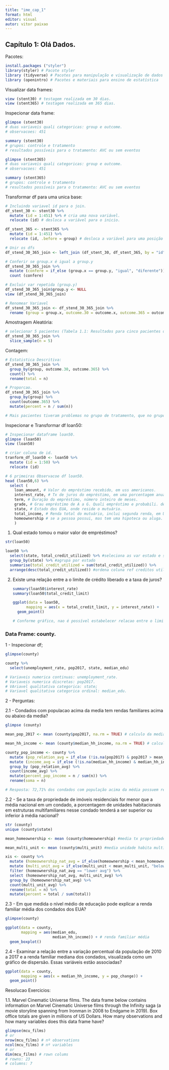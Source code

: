 ```yaml
---
title: "ime_cap_1"
format: html
editor: visual
autor: vitor paixao
---
```


## Capítulo 1: Olá Dados.

Pacotes:

```r
install.packages ("styler")
library(styler) # Pacote styler
library (tidyverse) # Pacotes para manipulação e visualização de dados
library (openintro) # Pacotes e materiais para ensino de estatística 
```

Visualizar data frames:

```r
view (stent30) # testagem realizada em 30 dias.
view (stent365) # testagem realizada em 365 dias.
```

Inspecionar data frame:

```r
glimpse (stent30)
# duas variaveis quali categoricas: group e outcome.
# observacoes: 451

summary (stent30)
# grupos: controle e tratamento
# resultados possíveis para o tratamento: AVC ou sem eventos

glimpse (stent365)
# duas variaveis quali categoricas: group e outcome.
# observacoes: 451

summary (stent365)
# grupos: controle e tratamento
# resultados possíveis para o tratamento: AVC ou sem eventos
```

Transformar df para uma unica base:

```r
# Incluindo variavel id para o join.
df_stent_30 <- stent30 %>%
  mutate (id = 1:451) %>% # cria uma nova variável.
  relocate (id) # desloca a variável para o inicio.

df_stent_365 <- stent365 %>%
  mutate (id = 1:451) %>%
  relocate (id, .before = group) # desloca a variável para uma posição especifica.

# Unir os dfs
df_stend_30_365_join <- left_join (df_stent_30, df_stent_365, by = "id")

# Conferir se group.x é igual a group.y
df_stend_30_365_join %>%
  mutate (confere = if_else (group.x == group.y, "igual", "diferente")) %>%
  count (confere)

# Excluir var repetida (group.y)
df_stend_30_365_join$group.y <- NULL 
view (df_stend_30_365_join)

# Renomear Variavel
df_stend_30_365_join <- df_stend_30_365_join %>%
  rename (group = group.x, outcome.30 = outcome.x, outcome.365 = outcome.y)
```

Amostragem Aleatória:

```r
# selecionar 5 pacientes (Tabela 1.1: Resultados para cinco pacientes do estudo do stent.)
df_stend_30_365_join %>% 
  slice_sample(n = 5)
```

Contagem:

```r
# Estatistica Descritiva:   
df_stend_30_365_join %>%
  group_by(group, outcome.30, outcome.365) %>%
  count() %>%
  rename(total = n)

# Proporcao. 
df_stend_30_365_join %>%
  group_by(group) %>%
  count(outcome.365) %>%
  mutate(percent = n / sum(n))

# Mais pacientes tiveram problemas no grupo de tratamento, que no grupo de controle.
```

Inspecionar e Transformar df loan50:

```r
# Inspecionar dataframe loan50.
glimpse (loan50)
view (loan50)

# criar coluna de id.
tranform_df_loan50 <- loan50 %>%
  mutate (id = 1:50) %>% 
  relocate (id)

# 6 primeiras Observacoe df loan50.
head (loan50,6) %>%
  select (
    loan_amount, # Valor do empréstimo recebido, em uss americanos.
    interest_rate, # Tx de juros do empréstimo, em uma porcentagem anual.
    term, # Duração do empréstimo, número inteiro de meses.
    grade, # Grau empréstimo de A a G. Quali empréstimo e probabili. de pagar.
    state, # Estado dos EUA, onde reside o mutuário.
    total_income, # Renda total do mutuário, inclui segunda renda, em US$.
    homeownership # se a pessoa possui, mas tem uma hipoteca ou aluga.
    )
```

1.  Qual estado tomou o maior valor de empréstimos?

```r
str(loan50)

loan50 %>% 
  select(state, total_credit_utilized) %>% #seleciona as var estado e saldo de credito tonado.
  group_by(state) %>% #agrupa por estado
  summarise(total_credit_utilized = sum(total_credit_utilized)) %>%
  arrange(desc(total_credit_utilized)) #ordena coluna ref creditos utilizados
```

2.  Existe uma relação entre a o limite de crédito liberado e a taxa de juros?

    ```r
    summary(loan50$interest_rate)
    summary(loan50$total_credit_limit)

    ggplot(data = loan50, 
          mapping = aes(x = total_credit_limit, y = interest_rate)) +
      geom_point()

    # Conforme gráfico, nao é possível estabelecer relacao entre o limite do empréstimo e a tx de juros. Independente do limite, as tx cobradas, em sua maioria, sao inferiores a 12,75%.
    ```

### Data Frame: county.

1 - Inspecionar df;

```r
glimpse(county)

county %>%
  select(unemployment_rate, pop2017, state, median_edu)

# Variaveis numerica continuas: unemployment_rate.
# Variaveis numerica discretas: pop2017.
# VAriavel qualitativa categorica: state;
# Variavel qualitativa categorica ordinal: median_edu.
```

2 - Perguntas:

2.1 - Condados com populacao acima da media tem rendas familiares acima ou abaixo da media?

```r
glimpse (county)

mean_pop_2017 <- mean (county$pop2017, na.rm = TRUE) # calculo da media.

mean_hh_income <- mean (county$median_hh_income, na.rm = TRUE) # calculo da media.

county_pop_income <- county %>% 
  mutate (pop_relation_avg = if_else (!is.na(pop2017) & pop2017 > mean_pop_2017, "pop greater avg", "pop less or equal to avg")) %>% 
  mutate (income_avg = if_else (!is.na(median_hh_income) & median_hh_income > mean_hh_income, "higher avg income", "lower or equal avg income")) %>% 
  group_by (pop_relation_avg) %>%
  count(income_avg) %>%
  mutate(percent_pop_income = n / sum(n)) %>%
  rename(soma = n)

# Resposta: 72,71% dos condados com população acima da média possuem renda acima da média dos condados.
```

2.2 - Se a taxa de propriedade de imóveis residenciais for menor que a média nacional em um condado, a porcentagem de unidades habitacionais em estruturas multifamiliares nesse condado tenderá a ser superior ou inferior à média nacional?

```r
str (county)
unique (county$state)

mean_homeownership <- mean (county$homeownership) #media tx propriedade de imoveis.

mean_multi_unit <- mean (county$multi_unit) #media unidade habita multi-familia.

xis <- county %>% 
  mutate (homeownership_nat_avg = if_else(homeownership < mean_homeownership, "lower avg", "equal or higher avg")) %>%
  mutate (multi_unit_avg = if_else(multi_unit < mean_multi_unit, "below average", "above average")) %>%
  filter (homeownership_nat_avg == "lower avg") %>%
  select (homeownership_nat_avg, multi_unit_avg) %>%
  group_by (homeownership_nat_avg) %>%
  count(multi_unit_avg) %>%
  rename(total = n) %>%
  mutate(percent = total / sum(total))
```

2.3 - Em que medida o nível médio de educação pode explicar a renda familiar média dos condados dos EUA?

```r
glimpse(county)

ggplot(data = county, 
       mapping = aes(median_edu, 
                     median_hh_income)) + # renda familiar média
  geom_boxplot()
```

2.4 - Examinar a relação entre a variação percentual da população de 2010 a 2017 e a renda familiar mediana dos condados, visualizada como um gráfico de dispersão. Essas variáveis ​​estão associadas?

```r
ggplot(data = county, 
       mapping = aes(x = median_hh_income, y = pop_change)) +
  geom_point()
```

Resolucao Exercicios:

1.1. Marvel Cinematic Universe films. The data frame below contains information on Marvel Cinematic Universe films through the Infinity saga (a movie storyline spanning from Ironman in 2008 to Endgame in 2019). Box office totals are given in millions of US Dollars. How many observations and how many variables does this data frame have?

```r
glimpse(mcu_films)
# or
nrow(mcu_films) # nº observations
ncol(mcu_films) # nº variables
# or
dim(mcu_films) # rown colums
# rowns: 23 
# columns: 7
```
